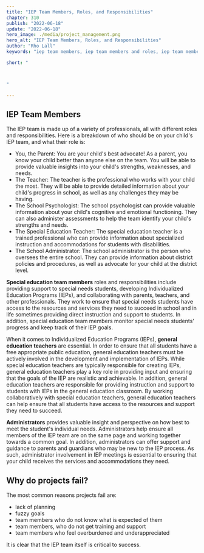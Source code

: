 ```yaml
---
title: "IEP Team Members, Roles, and Responsibilities"
chapter: 310
publish: "2022-06-18"
update: "2022-06-18"
hero_image: ./media/project_management.png 
hero_alt: "IEP Team Members, Roles, and Responsibilities"
author: "Rho Lall"
keywords: "iep team members, iep team members and roles, iep team members roles and responsibilities, accomodations for adhd, scrum in schools, accomodations for students with adhd, accommodations for adhd elementary students"

short: "



"

---
```


## IEP Team Members

The IEP team is made up of a variety of professionals, all with different roles and responsibilities. Here is a breakdown of who should be on your child's IEP team, and what their role is:
- You, the Parent: You are your child's best advocate! As a parent, you know your child better than anyone else on the team. You will be able to provide valuable insights into your child's strengths, weaknesses, and needs.
- The Teacher: The teacher is the professional who works with your child the most. They will be able to provide detailed information about your child's progress in school, as well as any challenges they may be having.
- The School Psychologist: The school psychologist can provide valuable information about your child's cognitive and emotional functioning. They can also administer assessments to help the team identify your child's strengths and needs.
- The Special Education Teacher: The special education teacher is a trained professional who can provide information about specialized instruction and accommodations for students with disabilities.
- The School Administrator: The school administrator is the person who oversees the entire school. They can provide information about district policies and procedures, as well as advocate for your child at the district level.

**Special education team members** roles and responsibilities include providing support to special needs students, developing Individualized Education Programs (IEPs), and collaborating with parents, teachers, and other professionals. They work to ensure that special needs students have access to the resources and services they need to succeed in school and in life sometimes providing direct instruction and support to students. In addition, special education team members monitor special needs students' progress and keep track of their IEP goals.

When it comes to Individualized Education Programs (IEPs), **general education teachers** are essential. In order to ensure that all students have a free appropriate public education, general education teachers must be actively involved in the development and implementation of IEPs. While special education teachers are typically responsible for creating IEPs, general education teachers play a key role in providing input and ensuring that the goals of the IEP are realistic and achievable. In addition, general education teachers are responsible for providing instruction and support to students with IEPs in the general education classroom. By working collaboratively with special education teachers, general education teachers can help ensure that all students have access to the resources and support they need to succeed.

**Administrators** provides valuable insight and perspective on how best to meet the student's individual needs. Administrators help ensure all members of the IEP team are on the same page and working together towards a common goal. In addition, administrators can offer support and guidance to parents and guardians who may be new to the IEP process. As such, administrator involvement in IEP meetings is essential to ensuring that your child receives the services and accommodations they need.

## Why do projects fail?

The most common reasons projects fail are:
- lack of planning
- fuzzy goals
- team members who do not know what is expected of them
- team members, who do not get training and support
- team members who feel overburdened and underappreciated

It is clear that the IEP team itself is critical to success.